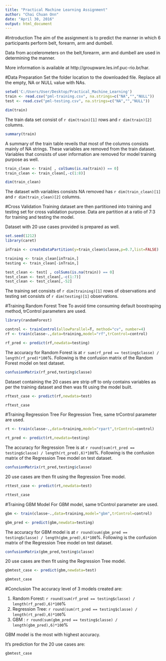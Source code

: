 ---
title: "Practical Machine Learning Assignment"
author: "Chai Chuan Onn"
date: "April 30, 2016"
output: html_document
---

#Introduction
The aim of the assignment is to predict the manner in which 6 participants perform belt, forearm, arm and dumbell.

Data from accelerometers on the belt,forearm, arm and dumbell are used in determining the manner.

More information is available at http://groupware.les.inf.puc-rio.br/har.

#Data Preparation
Set the folder location to the downloaded file.
Replace all the empty, NA or NULL value with NAs.

```{r}
setwd('C:/Users/User/Desktop/Practical_Machine_Learning')
train <- read.csv("pml-training.csv", na.strings=c("NA","","NULL"))
test <- read.csv("pml-testing.csv", na.strings=c("NA","","NULL"))
```

```{r}
dim(train)
```

The train data set consist of `r dim(train)[1]` rows and `r dim(train)[2]` columns.

```{r results='hide'}
summary(train)
```

A summary of the train table reveils that most of the columns consists mainly of NA strings.
These variables are removed from the train dataset.
Variables that consists of user information are removed for model training purpose as well.

```{r}
train_clean <- train[ , colSums(is.na(train)) == 0]
train_clean <- train_clean[,-c(1:8)]

dim(train_clean)
```

The dataset with variables consists NA removed has `r dim(train_clean)[1]` and `r dim(train_clean)[2]` columns.

#Cross Validation
Training dataset are then partitioned into training and testing set for cross validation purpose.
Data are partition at a ratio of 7:3 for training and testing the model.

Dataset with 20 use cases provided is prepared as well.

```{r,warning=FALSE,message=FALSE}
set.seed(1212)
library(caret)
```
```{r}
inTrain <- createDataPartition(y=train_clean$classe,p=0.7,list=FALSE)

training <- train_clean[inTrain,]
testing <- train_clean[-inTrain,]

test_clean <- test[ , colSums(is.na(train)) == 0]
test_clean <- test_clean[,-c(1:7)]
test_clean <- test_clean[,-52]
```

The training set consists of `r dim(training)[1]` rows of observations and testing set consists of `r dim(testing)[1]` observations.

#Training Random Forest Tree
To avoid time consuming default boostraping method, trControl parameters are used.

```{r,warning=FALSE,message=FALSE}
library(randomForest)
```

```{r}
control <- trainControl(allowParallel=T, method="cv", number=4)
rf <- train(classe~.,data=training,model="rf",trControl=control)

rf_pred <- predict(rf,newdata=testing)
```

The accuracy for Random Forest is at `r sum(rf_pred == testing$classe) / length(rf_pred)*100`%.
Following is the confusion matrix of the Random Forest model on test dataset.

```{r}
confusionMatrix(rf_pred,testing$classe)
```

Dataset containing the 20 cases are strip off to only contains variables as per the training dataset and then was fit using the model built.

```{r}
rftest_case <- predict(rf,newdata=test)

rftest_case
```

#Training Regression Tree
For Regression Tree, same trControl parameter are used.

```{r}
rt <- train(classe~.,data=training,model="rpart",trControl=control)

rt_pred <- predict(rt,newdata=testing)
```


The accuracy for Regression Tree is at `r round(sum(rt_pred == testing$classe) / length(rt_pred),6)*100`%.
Following is the confusion matrix of the Regression Tree model on test dataset.

```{r}
confusionMatrix(rt_pred,testing$classe)
```

20 use cases are then fit using the Regression Tree model.

```{r}
rttest_case <- predict(rt,newdata=test)

rttest_case
```

#Training GBM Model
For GBM model, same trControl parameter are used.

```{r}
gbm <- train(classe~.,data=training,model="gbm",trControl=control)

gbm_pred <- predict(gbm,newdata=testing)
```


The accuracy for GBM model is at `r round(sum(gbm_pred == testing$classe) / length(gbm_pred),6)*100`%.
Following is the confusion matrix of the Regression Tree model on test dataset.

```{r}
confusionMatrix(gbm_pred,testing$classe)
```

20 use cases are then fit using the Regression Tree model.

```{r}
gbmtest_case <- predict(gbm,newdata=test)

gbmtest_case
```

#Conclusion
The accuracy level of 3 models created are:

1. Random Forest: `r round(sum(rf_pred == testing$classe) / length(rf_pred),6)*100`%
2. Regression Tree: `r round(sum(rt_pred == testing$classe) / length(rt_pred),6)*100`%
3. GBM : `r round(sum(gbm_pred == testing$classe) / length(gbm_pred),6)*100`%

GBM model is the most with highest accuracy.

It's prediction for the 20 use cases are:
```{r}
gbmtest_case
```
